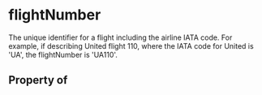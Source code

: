   

# flightNumber

The unique identifier for a flight including the airline IATA code. For example, if describing United flight 110, where the IATA code for United is 'UA', the flightNumber is 'UA110'.

## Property of



